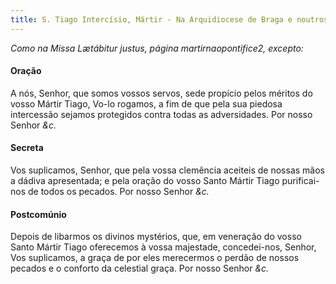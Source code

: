 ```yaml
---
title: S. Tiago Intercísio, Mártir - Na Arquidiocese de Braga e noutros lugares
---
```


<em>Como na Missa Lætábitur justus, página martirnaopontifice2, excepto:</em>

<h4 class="text-center">Oração</h4>
<div class="container-fluid">
  <div class="row">
    <div class="col-6 dropcaps text-justify"></div>
    <div class="col-6 dropcaps text-justify">
      A nós, Senhor, que somos vossos servos, sede propício pelos méritos do
      vosso Mártir Tiago, Vo-lo rogamos, a fim de que pela sua piedosa
      intercessão sejamos protegidos contra todas as adversidades. Por nosso
      Senhor <em>&c.</em>
    </div>
  </div>
</div>

<h4 class="text-center">Secreta</h4>
<div class="container-fluid">
  <div class="row">
    <div class="col-6 dropcaps text-justify"></div>
    <div class="col-6 dropcaps text-justify">
      Vos suplicamos, Senhor, que pela vossa clemência aceiteis de nossas mãos a
      dádiva apresentada; e pela oração do vosso Santo Mártir Tiago
      purificai-nos de todos os pecados. Por nosso Senhor <em>&c.</em>
    </div>
  </div>
</div>

<h4 class="text-center">Postcomúnio</h4>
<div class="container-fluid">
  <div class="row">
    <div class="col-6 dropcaps text-justify"></div>
    <div class="col-6 dropcaps text-justify">
      Depois de libarmos os divinos mystérios, que, em veneração do vosso Santo
      Mártir Tiago oferecemos à vossa majestade, concedei-nos, Senhor, Vos
      suplicamos, a graça de por eles merecermos o perdão de nossos pecados e o
      conforto da celestial graça. Por nosso Senhor <em>&c.</em>
    </div>
  </div>
</div>
